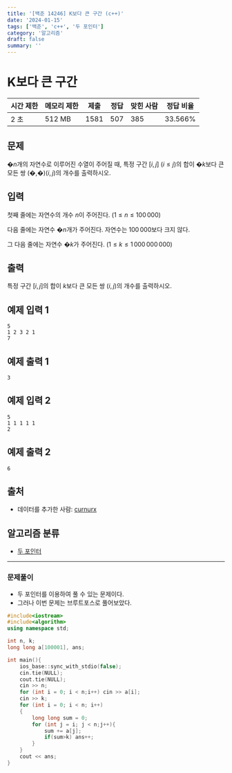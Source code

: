 ```yaml
---
title: '[백준 14246] K보다 큰 구간 (c++)'
date: '2024-01-15'
tags: ['백준', 'c++', '두 포인터']
category: '알고리즘'
draft: false
summary: ''
---
```


# K보다 큰 구간

| 시간 제한 | 메모리 제한 | 제출 | 정답 | 맞힌 사람 | 정답 비율 |
| --------- | ----------- | ---- | ---- | --------- | --------- |
| 2 초      | 512 MB      | 1581 | 507  | 385       | 33.566%   |

## 문제

�$n$개의 자연수로 이루어진 수열이 주어질 때, 특정 구간 $[i,j]$ $(i≤j)$의 합이 �$k$보다 큰 모든 쌍 (�,�)$(i, j)$의 개수를 출력하시오.

## 입력

첫째 줄에는 자연수의 개수 $n$이 주어진다. ($1≤n≤100\,000$)

다음 줄에는 자연수 �$n$개가 주어진다. 자연수는 $100\,000$보다 크지 않다.

그 다음 줄에는 자연수 �$k$가 주어진다. ($1≤k≤1\,000\,000\,000$)

## 출력

특정 구간 $[i,j]$의 합이 $k$보다 큰 모든 쌍 $(i,j)$의 개수를 출력하시오.

## 예제 입력 1

```
5
1 2 3 2 1
7

```

## 예제 출력 1

```
3

```

## 예제 입력 2

```
5
1 1 1 1 1
2

```

## 예제 출력 2

```
6

```

## 출처

- 데이터를 추가한 사람: [curnurx](https://www.acmicpc.net/user/curnurx)

## 알고리즘 분류

- [두 포인터](https://www.acmicpc.net/problem/tag/80)

---

### 문제풀이

- 두 포인터를 이용하여 풀 수 있는 문제이다.
- 그러나 이번 문제는 브루트포스로 풀어보았다.

```cpp
#include<iostream>
#include<algorithm>
using namespace std;

int n, k;
long long a[100001], ans;

int main(){
    ios_base::sync_with_stdio(false);
    cin.tie(NULL);
    cout.tie(NULL);
    cin >> n;
    for (int i = 0; i < n;i++) cin >> a[i];
    cin >> k;
    for (int i = 0; i < n; i++)
    {
        long long sum = 0;
        for (int j = i; j < n;j++){
            sum += a[j];
            if(sum>k) ans++;
        }
    }
    cout << ans;
}
```
